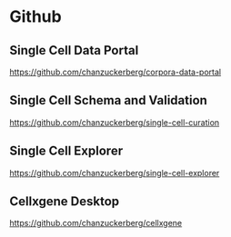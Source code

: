 # Github

## Single Cell Data Portal

https://github.com/chanzuckerberg/corpora-data-portal

## Single Cell Schema and Validation

https://github.com/chanzuckerberg/single-cell-curation

## Single Cell Explorer

https://github.com/chanzuckerberg/single-cell-explorer

## Cellxgene Desktop

https://github.com/chanzuckerberg/cellxgene
